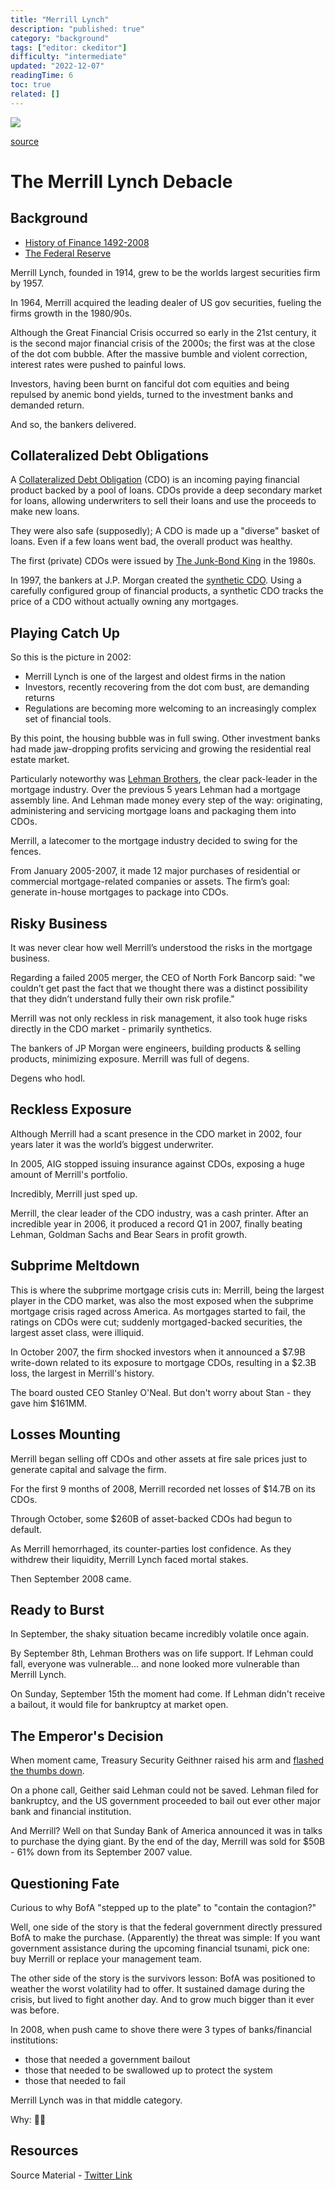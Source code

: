 ```yaml
---
title: "Merrill Lynch"
description: "published: true"
category: "background"
tags: ["editor: ckeditor"]
difficulty: "intermediate"
updated: "2022-12-07"
readingTime: 6
toc: true
related: []
---
```


![](/images/merrill-lynch-banner.webp)

[source](https://marketrealist.com/p/what-happened-to-merrill-lynch/)

# The Merrill Lynch Debacle

## Background

*   [History of Finance 1492-2008](http://inevitableeth.com/home/background/history-finance)
*   [The Federal Reserve](http://inevitableeth.com/home/background/federal-reserve)

Merrill Lynch, founded in 1914, grew to be the worlds largest securities firm by 1957. 

In 1964, Merrill acquired the leading dealer of US gov securities, fueling the firms growth in the 1980/90s. 

Although the Great Financial Crisis occurred so early in the 21st century, it is the second major financial crisis of the 2000s; the first was at the close of the dot com bubble. After the massive bumble and violent correction, interest rates were pushed to painful lows. 

Investors, having been burnt on fanciful dot com equities and being repulsed by anemic bond yields, turned to the investment banks and demanded return. 

And so, the bankers delivered. 

## Collateralized Debt Obligations

A [Collateralized Debt Obligation](https://en.wikipedia.org/wiki/Collateralized_debt_obligation) (CDO) is an incoming paying financial product backed by a pool of loans. CDOs provide a deep secondary market for loans, allowing underwriters to sell their loans and use the proceeds to make new loans. 

They were also safe (supposedly); A CDO is made up a "diverse" basket of loans. Even if a few loans went bad, the overall product was healthy. 

The first (private) CDOs were issued by [The Junk-Bond King](https://en.wikipedia.org/wiki/Michael_Milken) in the 1980s. 

In 1997, the bankers at J.P. Morgan created the [synthetic CDO](https://en.wikipedia.org/wiki/Synthetic_CDO). Using a carefully configured group of financial products, a synthetic CDO tracks the price of a CDO without actually owning any mortgages. 

## Playing Catch Up

So this is the picture in 2002: 

*   Merrill Lynch is one of the largest and oldest firms in the nation
*   Investors, recently recovering from the dot com bust, are demanding returns
*   Regulations are becoming more welcoming to an increasingly complex set of financial tools.

By this point, the housing bubble was in full swing. Other investment banks had made jaw-dropping profits servicing and growing the residential real estate market. 

Particularly noteworthy was [Lehman Brothers](/background/lehman), the clear pack-leader in the mortgage industry. Over the previous 5 years Lehman had a mortgage assembly line. And Lehman made money every step of the way: originating, administering and servicing mortgage loans and packaging them into CDOs. 

Merrill, a latecomer to the mortgage industry decided to swing for the fences. 

From January 2005-2007, it made 12 major purchases of residential or commercial mortgage-related companies or assets. The firm’s goal: generate in-house mortgages to package into CDOs. 

## Risky Business

It was never clear how well Merrill’s understood the risks in the mortgage business. 

Regarding a failed 2005 merger, the CEO of North Fork Bancorp said: "we couldn’t get past the fact that we thought there was a distinct possibility that they didn’t understand fully their own risk profile." 

Merrill was not only reckless in risk management, it also took huge risks directly in the CDO market - primarily synthetics. 

The bankers of JP Morgan were engineers, building products & selling products, minimizing exposure. Merrill was full of degens. 

Degens who hodl.

## Reckless Exposure

Although Merrill had a scant presence in the CDO market in 2002, four years later it was the world’s biggest underwriter. 

In 2005, AIG stopped issuing insurance against CDOs, exposing a huge amount of Merrill's portfolio. 

Incredibly, Merrill just sped up. 

Merrill, the clear leader of the CDO industry, was a cash printer. After an incredible year in 2006, it produced a record Q1 in 2007, finally beating Lehman, Goldman Sachs and Bear Sears in profit growth. 

## Subprime Meltdown 

This is where the subprime mortgage crisis cuts in: Merrill, being the largest player in the CDO market, was also the most exposed when the subprime mortgage crisis raged across America. As mortgages started to fail, the ratings on CDOs were cut; suddenly mortgaged-backed securities, the largest asset class, were illiquid. 

In October 2007, the firm shocked investors when it announced a $7.9B write-down related to its exposure to mortgage CDOs, resulting in a $2.3B loss, the largest in Merrill's history. 

The board ousted CEO Stanley O'Neal. But don't worry about Stan - they gave him $161MM. 

## Losses Mounting

Merrill began selling off CDOs and other assets at fire sale prices just to generate capital and salvage the firm. 

For the first 9 months of 2008, Merrill recorded net losses of $14.7B on its CDOs. 

Through October, some $260B of asset-backed CDOs had begun to default. 

As Merrill hemorrhaged, its counter-parties lost confidence. As they withdrew their liquidity, Merrill Lynch faced mortal stakes. 

Then September 2008 came. 

## Ready to Burst

In September, the shaky situation became incredibly volatile once again. 

By September 8th, Lehman Brothers was on life support. If Lehman could fall, everyone was vulnerable... and none looked more vulnerable than Merrill Lynch. 

On Sunday, September 15th the moment had come. If Lehman didn't receive a bailout, it would file for bankruptcy at market open. 

## The Emperor's Decision

When moment came, Treasury Security Geithner raised his arm and [flashed the thumbs down](https://www.google.com/search?q=gladiator+emperor+thumbs+down&sxsrf=ALiCzsYwHUirS_CDKgD-3KOtvozCCm7Vjg:1669340402008&source=lnms&tbm=isch&sa=X&ved=2ahUKEwju1q7Nmcj7AhUEHkQIHUUVCs4Q_AUoAXoECAEQAw&biw=1114&bih=758&dpr=2).

On a phone call, Geither said Lehman could not be saved. Lehman filed for bankruptcy, and the US government proceeded to bail out ever other major bank and financial institution. 

And Merrill? Well on that Sunday Bank of America announced it was in talks to purchase the dying giant. By the end of the day, Merrill was sold for $50B - 61% down from its September 2007 value. 

## Questioning Fate

Curious to why BofA "stepped up to the plate" to "contain the contagion?" 

Well, one side of the story is that the federal government directly pressured BofA to make the purchase. (Apparently) the threat was simple: If you want government assistance during the upcoming financial tsunami, pick one: buy Merrill or replace your management team. 

The other side of the story is the survivors lesson: BofA was positioned to weather the worst volatility had to offer. It sustained damage during the crisis, but lived to fight another day. And to grow much bigger than it ever was before. 

In 2008, when push came to shove there were 3 types of banks/financial institutions: 

*   those that needed a government bailout
*   those that needed to be swallowed up to protect the system
*   those that needed to fail

Merrill Lynch was in that middle category. 

Why: 🤷‍♂️

## Resources

Source Material - [Twitter Link](https://twitter.com/logarithmicrex/status/1558900149853663232)


